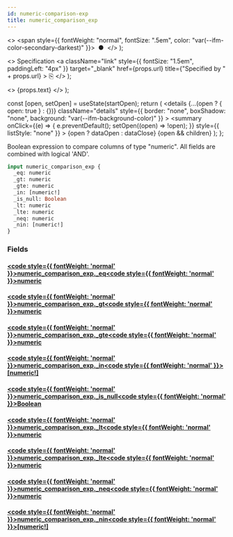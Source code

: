 ```yaml
---
id: numeric-comparison-exp
title: numeric_comparison_exp
---
```


<head>
  <meta content="noindex" name="robots" />
  <meta charset="utf-8" />
</head>

  <>
    <span style={{ fontWeight: "normal", fontSize: ".5em", color: "var(--ifm-color-secondary-darkest)" }}>
      &nbsp;●&nbsp;
    </span>
  </>
);

  <>
    Specification
    <a
      className="link"
      style={{ fontSize: "1.5em", paddingLeft: "4px" }}
      target="_blank"
      href={props.url}
      title={"Specified by " + props.url}
    >
      ⎘
    </a>
  </>
);

  <>
    <span className={props.class}>{props.text}</span>
  </>
);


  const [open, setOpen] = useState(startOpen);
  return (
    <details
      {...(open ? { open: true } : {})}
      className="details"
      style={{ border: "none", boxShadow: "none", background: "var(--ifm-background-color)" }}
    >
      <summary
        onClick={(e) => {
          e.preventDefault();
          setOpen((open) => !open);
        }}
        style={{ listStyle: "none" }}
      >
        {open ? dataOpen : dataClose}
      </summary>
      {open && children}
    </details>
  );
};

Boolean expression to compare columns of type "numeric". All fields are combined with logical 'AND'.

```graphql
input numeric_comparison_exp {
  _eq: numeric
  _gt: numeric
  _gte: numeric
  _in: [numeric!]
  _is_null: Boolean
  _lt: numeric
  _lte: numeric
  _neq: numeric
  _nin: [numeric!]
}
```

### Fields

#### [<code style={{ fontWeight: 'normal' }}>numeric_comparison_exp.<b>\_eq</b></code>](#)<Bullet />[<code style={{ fontWeight: 'normal' }}><b>numeric</b></code>](/docs/api/airdrops/graphql/envio/scalars/numeric.mdx) <Badge class="badge badge--secondary " text="scalar"/>

#### [<code style={{ fontWeight: 'normal' }}>numeric_comparison_exp.<b>\_gt</b></code>](#)<Bullet />[<code style={{ fontWeight: 'normal' }}><b>numeric</b></code>](/docs/api/airdrops/graphql/envio/scalars/numeric.mdx) <Badge class="badge badge--secondary " text="scalar"/>

#### [<code style={{ fontWeight: 'normal' }}>numeric_comparison_exp.<b>\_gte</b></code>](#)<Bullet />[<code style={{ fontWeight: 'normal' }}><b>numeric</b></code>](/docs/api/airdrops/graphql/envio/scalars/numeric.mdx) <Badge class="badge badge--secondary " text="scalar"/>

#### [<code style={{ fontWeight: 'normal' }}>numeric_comparison_exp.<b>\_in</b></code>](#)<Bullet />[<code style={{ fontWeight: 'normal' }}><b>[numeric!]</b></code>](/docs/api/airdrops/graphql/envio/scalars/numeric.mdx) <Badge class="badge badge--secondary " text="list"/> <Badge class="badge badge--secondary " text="scalar"/>

#### [<code style={{ fontWeight: 'normal' }}>numeric_comparison_exp.<b>\_is_null</b></code>](#)<Bullet />[<code style={{ fontWeight: 'normal' }}><b>Boolean</b></code>](/docs/api/airdrops/graphql/envio/scalars/boolean.mdx) <Badge class="badge badge--secondary " text="scalar"/>

#### [<code style={{ fontWeight: 'normal' }}>numeric_comparison_exp.<b>\_lt</b></code>](#)<Bullet />[<code style={{ fontWeight: 'normal' }}><b>numeric</b></code>](/docs/api/airdrops/graphql/envio/scalars/numeric.mdx) <Badge class="badge badge--secondary " text="scalar"/>

#### [<code style={{ fontWeight: 'normal' }}>numeric_comparison_exp.<b>\_lte</b></code>](#)<Bullet />[<code style={{ fontWeight: 'normal' }}><b>numeric</b></code>](/docs/api/airdrops/graphql/envio/scalars/numeric.mdx) <Badge class="badge badge--secondary " text="scalar"/>

#### [<code style={{ fontWeight: 'normal' }}>numeric_comparison_exp.<b>\_neq</b></code>](#)<Bullet />[<code style={{ fontWeight: 'normal' }}><b>numeric</b></code>](/docs/api/airdrops/graphql/envio/scalars/numeric.mdx) <Badge class="badge badge--secondary " text="scalar"/>

#### [<code style={{ fontWeight: 'normal' }}>numeric_comparison_exp.<b>\_nin</b></code>](#)<Bullet />[<code style={{ fontWeight: 'normal' }}><b>[numeric!]</b></code>](/docs/api/airdrops/graphql/envio/scalars/numeric.mdx) <Badge class="badge badge--secondary " text="list"/> <Badge class="badge badge--secondary " text="scalar"/>
